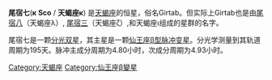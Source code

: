 {{Starbox begin
| name=尾宿七 }}
{{Starbox observe
| epoch=J2000
| ra=17<sup>h</sup> 42<sup>m</sup> 29.3<sup>s</sup>
| dec=-39° 01′ 48″
| appmag_v=2.39
| 星官=[[苍龙|苍龙]] [[尾宿|尾宿]] [[尾|尾]]
| constell=[[天蝎座|天蝎座]] }}
{{Starbox character
| class=B1.5 III
| b-v=-0.22
| u-b=-0.89
| variable=[[仙王座β变星|仙王座β变星]] }}
{{Starbox astrometry
| radial_v=-14
| prop_mo_ra=-6.49
| prop_mo_dec=-25.55
| parallax=7.03
| p_error=0.73
| absmag_v=-3.38 }}
{{Starbox catalog
| names=Girtab, [[Harvard_Revised_catalogue|HR]] 6580, [[Cordoba_Durchmusterung|CD]] -38°12137, [[Henry_Draper_catalogue|HD]] 160578, [[Smithsonian_Astrophysical_Observatory_Star_Catalog|SAO]] 209163, FK5 660, CPD P-38 6992, [[Hipparcos_catalogue|HIP]] 86670. }}
{{Starbox end}}

'''尾宿七'''('''κ Sco''' / '''天蝎座κ''') 是[[天蝎座|天蝎座]]的恒星，俗名Girtab。但实际上Girtab也是由[[尾宿八|尾宿八]]（天蝎座λ）, [[尾宿三|尾宿三]]（天蝎座ζ）,和天蝎座ι组成的星群的名字。

尾宿七是一颗[[分光双星|分光双星]]，其主星是一颗[[仙王座β型脉冲变星|仙王座β型脉冲变星]]。分光学测量到其轨道周期为195天。脉冲主成分周期为4.80小时，次成分周期为4.93小时。

{{天蝎座恒星}}
{{星官|尾宿|9|4}}
{{star-stub}}

[[Category:天蝎座|Category:天蝎座]]
[[Category:仙王座β變星|Category:仙王座β變星]]